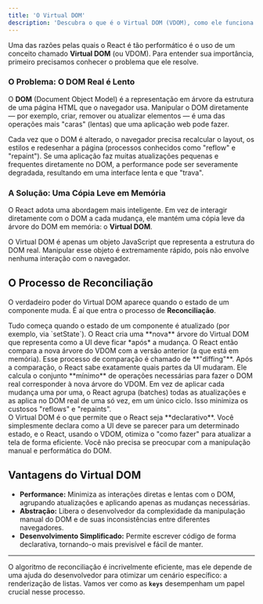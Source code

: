 ```yaml
---
title: 'O Virtual DOM'
description: 'Descubra o que é o Virtual DOM (VDOM), como ele funciona e por que é a chave para a alta performance do React.'
---
```



Uma das razões pelas quais o React é tão performático é o uso de um conceito chamado **Virtual DOM** (ou VDOM). Para entender sua importância, primeiro precisamos conhecer o problema que ele resolve.

### O Problema: O DOM Real é Lento

O **DOM** (Document Object Model) é a representação em árvore da estrutura de uma página HTML que o navegador usa. Manipular o DOM diretamente — por exemplo, criar, remover ou atualizar elementos — é uma das operações mais "caras" (lentas) que uma aplicação web pode fazer.

Cada vez que o DOM é alterado, o navegador precisa recalcular o layout, os estilos e redesenhar a página (processos conhecidos como "reflow" e "repaint"). Se uma aplicação faz muitas atualizações pequenas e frequentes diretamente no DOM, a performance pode ser severamente degradada, resultando em uma interface lenta e que "trava".

### A Solução: Uma Cópia Leve em Memória

O React adota uma abordagem mais inteligente. Em vez de interagir diretamente com o DOM a cada mudança, ele mantém uma cópia leve da árvore do DOM em memória: o **Virtual DOM**.

O Virtual DOM é apenas um objeto JavaScript que representa a estrutura do DOM real. Manipular esse objeto é extremamente rápido, pois não envolve nenhuma interação com o navegador.

## O Processo de Reconciliação

O verdadeiro poder do Virtual DOM aparece quando o estado de um componente muda. É aí que entra o processo de **Reconciliação**.

<CardGrid>
	<Card title="1. Mudança de Estado" icon="document">
		Tudo começa quando o estado de um componente é atualizado (por exemplo, via `setState`).
	</Card>
	<Card title="2. Nova Árvore Virtual" icon="seti:html">
		O React cria uma **nova** árvore do Virtual DOM que representa como a UI deve ficar *após* a mudança.
	</Card>
	<Card title="3. Diffing (Comparação)" icon="magnifier">
		O React então compara a nova árvore do VDOM com a versão anterior (a que está em memória). Esse processo de comparação é chamado de **"diffing"**.
	</Card>
	<Card title="4. Atualização Mínima" icon="seti:yml">
		Após a comparação, o React sabe exatamente quais partes da UI mudaram. Ele calcula o conjunto **mínimo** de operações necessárias para fazer o DOM real corresponder à nova árvore do VDOM.
	</Card>
    <Card title="5. Batching (Agrupamento)" icon="seti:default">
		Em vez de aplicar cada mudança uma por uma, o React agrupa (batches) todas as atualizações e as aplica no DOM real de uma só vez, em um único ciclo. Isso minimiza os custosos "reflows" e "repaints".
	</Card>
</CardGrid>

<Aside type="tip" title="Declarativo vs. Imperativo">
O Virtual DOM é o que permite que o React seja **declarativo**. Você simplesmente declara como a UI deve se parecer para um determinado estado, e o React, usando o VDOM, otimiza o "como fazer" para atualizar a tela de forma eficiente. Você não precisa se preocupar com a manipulação manual e performática do DOM.
</Aside>

## Vantagens do Virtual DOM

- **Performance:** Minimiza as interações diretas e lentas com o DOM, agrupando atualizações e aplicando apenas as mudanças necessárias.
- **Abstração:** Libera o desenvolvedor da complexidade da manipulação manual do DOM e de suas inconsistências entre diferentes navegadores.
- **Desenvolvimento Simplificado:** Permite escrever código de forma declarativa, tornando-o mais previsível e fácil de manter.

---

O algoritmo de reconciliação é incrivelmente eficiente, mas ele depende de uma ajuda do desenvolvedor para otimizar um cenário específico: a renderização de listas. Vamos ver como as **`keys`** desempenham um papel crucial nesse processo.
